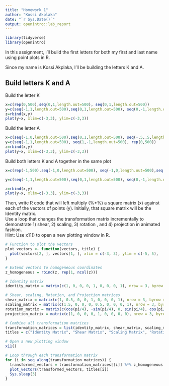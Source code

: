 ---
title: "Homework 1"
author: "Kossi Akplaka"
date: "`r Sys.Date()`"
output: openintro::lab_report
---

```{r load-packages, message=FALSE, warning=FALSE}
library(tidyverse)
library(openintro)
```

 
In this assignment, I'll build the first letters for both my first and last name using point plots in R.  

Since my name is Kossi Akplaka, I'll be building the letters K and A.

## Build letters K and A

Build the letter K
```{r plot letter K}
x=c(rep(0,500),seq(0,1,length.out=500), seq(0,1,length.out=500))
y=c(seq(-1,1,length.out=500),seq(0,1,length.out=500), seq(0,-1,length.out=500))
z=rbind(x,y)
plot(y~x, xlim=c(-3,3), ylim=c(-3,3))
```



Build the letter A

```{r build letter A}
x=c(seq(-1,0,length.out=500),seq(0,1,length.out=500), seq(-.5,.5,length.out=500))
y=c(seq(-1,1,length.out=500), seq(1,-1,length.out=500), rep(0,500))
z=rbind(x,y)
plot(y~x, xlim=c(-3,3), ylim=c(-3,3))
```


Build both letters K and A together in the same plot

```{r}
x=c(rep(-1,500),seq(-1,0,length.out=500), seq(-1,0,length.out=500),seq(1,2,length.out=500),seq(2,3,length.out=500), seq(1.5,2.5,length.out=500))

y=c(seq(-1,1,length.out=500),seq(0,1,length.out=500), seq(0,-1,length.out=500),seq(-1,1,length.out=500), seq(1,-1,length.out=500), rep(0,500))

z=rbind(x,y)
plot(y~x, xlim=c(-3,3), ylim=c(-3,3))


```



Then, write R code that will left multiply (%*%) a square matrix (x) against each of the vectors of points (y). Initially, that square matrix will be the Identity matrix.  
Use a loop that changes the transformation matrix incrementally to demonstrate 1) shear, 2) scaling, 3)  rotation , and 4) projection in animated fashion.  
Hint:  Use x11() to open a new plotting window in R.

```{r}
# Function to plot the vectors
plot_vectors <- function(vectors, title) {
  plot(vectors[2, ], vectors[1, ], xlim = c(-3, 3), ylim = c(-5, 5),   pch = 20)
}

# Extend vectors to homogeneous coordinates
z_homogeneous = rbind(z, rep(1, ncol(z)))

# Identity matrix
identity_matrix = matrix(c(1, 0, 0, 0, 1, 0, 0, 0, 1), nrow = 3, byrow = TRUE)

# Shear, scaling, Rotation, and Projection matrices
shear_matrix = matrix(c(1, 0.5, 0, 0, 1, 0, 0, 0, 1), nrow = 3, byrow = TRUE)
scaling_matrix = matrix(c(1.5, 0, 0, 0, 0.5, 0, 0, 0, 1), nrow = 3, byrow = TRUE)
rotation_matrix = matrix(c(cos(pi/4), -sin(pi/4), 0, sin(pi/4), cos(pi/4), 0, 0, 0, 1), nrow = 3, byrow = TRUE)
projection_matrix = matrix(c(1, 0, 0, 0, 1, 0, 0, 0, 0), nrow = 3, byrow = TRUE)

# Combine all transformation matrices
transformation_matrices = list(identity_matrix, shear_matrix, scaling_matrix, rotation_matrix, projection_matrix)
titles = c("Identity Matrix", "Shear Matrix", "Scaling Matrix", "Rotation Matrix", "Projection Matrix")

# Open a new plotting window
x11()

# Loop through each transformation matrix
for (i in seq_along(transformation_matrices)) {
  transformed_vectors = transformation_matrices[[i]] %*% z_homogeneous
  plot_vectors(transformed_vectors, titles[i])
  Sys.sleep(3)
}

```


